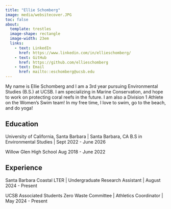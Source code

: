 ```yaml
---
title: "Ellie Schomberg"
image: media/websitecover.JPG
toc: false
about:
  template: trestles
  image-shape: rectangle
  image-width: 23em
  links:
    - text: LinkedIn
      href: https://www.linkedin.com/in/ellieschomberg/
    - text: GitHub
      href: https://github.com/ellieschomberg 
    - text: Email
      href: mailto::eschomberg@ucsb.edu
---
```


My name is Ellie Schomberg and I am a 3rd year pursuing Environmental Studies (B.S.) at UCSB. I am specializing in Marine Conservation, and hope to work on protecting coral reefs in the future. I am also a Division 1 Athlete on the Women's Swim team! In my free time, I love to swim, go to the beach, and do yoga!


## Education

University of California, Santa Barbara | Santa Barbara, CA
B.S in Environmental Studies | Sept 2022 - June 2026

Willow Glen High School
Aug 2018 - June 2022

## Experience

Santa Barbara Coastal LTER | Undergraduate Research Assistant | August 2024 - Present

UCSB Associated Students Zero Waste Committee | Athletics Coordinator | May 2024 - Present